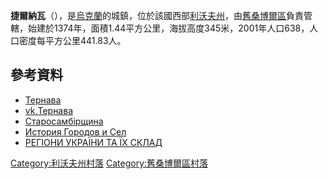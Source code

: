 <!-- 檔案不存在 [[Image:Тернава_(Старосамбірський_район)-3.jpg|right]] -->

{{coord|49|32|54|N|22|47|49|E|scale:100000|display=title}}

'''捷爾納瓦'''（{{lang-uk|Тернава}}），是[[烏克蘭|烏克蘭]]的城鎮，位於該國西部[[利沃夫州|利沃夫州]]，由[[舊桑博爾區|舊桑博爾區]]負責管轄，始建於1374年，面積1.44平方公里，海拔高度345米，2001年人口638，人口密度每平方公里441.83人。

==參考資料==
* [http://ternava.jimdo.com/ Тернава]{{Dead link|date=2018年7月 |bot=InternetArchiveBot |fix-attempted=no }}
* [http://vk.com/club8416204 vk.Тернава]
* [http://stsambir.at.ua/index/selo_ternava/0-123 Старосамбірщина] {{Wayback|url=http://stsambir.at.ua/index/selo_ternava/0-123 |date=20170827220117 }}
* [http://www.igsu.org.ua/Lvovskaja.obl/Starosamborskij.rajon/Ternava.html История Городов и Сел]{{dead link|date=2018年3月 |bot=InternetArchiveBot |fix-attempted=yes }}
* [http://w1.c1.rada.gov.ua/pls/z7502/A007?rdat1=06.10.2010&rf7691=3548 РЕГІОНИ УКРАЇНИ ТА ЇХ СКЛАД ]{{dead link|date=2018年3月 |bot=InternetArchiveBot |fix-attempted=yes }}

[[Category:利沃夫州村落|Category:利沃夫州村落]]
[[Category:舊桑博爾區村落|Category:舊桑博爾區村落]]


{{Lviv-geo-stub}}